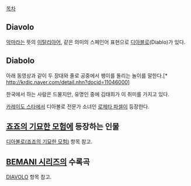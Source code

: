 [[목차]]

== Diavolo ==
[[악마]]라는 뜻의 [[이탈리아어]], 같은 의미의 스페인어 표현으로 [[디아블로]](Diablo)가 있다.
== Diabolo ==
아래 동영상과 같이 두 장대와 줄로 공중에서 팽이를 돌리는 놀이를 말한다.[* http://krdic.naver.com/detail.nhn?docid=11046000]

{{{#!HTML
<object width="640" height="360"><param name="movie" value="//www.youtube.com/v/50gu3sHne3k?hl=ko_KR&amp;version=3"></param><param name="allowFullScreen" value="true"></param><param name="allowscriptaccess" value="always"></param><embed src="//www.youtube.com/v/50gu3sHne3k?hl=ko_KR&amp;version=3" type="application/x-shockwave-flash" width="640" height="360" allowscriptaccess="always" allowfullscreen="true"></embed></object>
}}}

한국에서 하는 사람은 드물지만, 유명인 중에 김태희가 이 취미를 가지고 있다. 

[[카레이도 스타]]에서 디아볼로 전문가 소녀인 [[로제타 파셀]]이 등장한다.
== [[죠죠의 기묘한 모험]]에 등장하는 인물 ==
[[디아볼로(죠죠의 기묘한 모험)]] 항목 참고.
== [[BEMANI 시리즈]]의 수록곡 ==
[[DIAVOLO]] 항목 참고.
